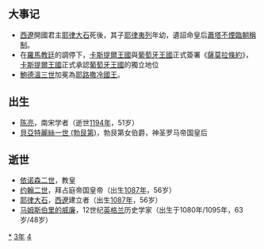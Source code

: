 {{yearTOC|1143|西夏'''[[大庆_(夏仁宗)|大庆]]五年'''；金'''[[皇統|皇統]]三年'''；西辽'''[[康國_(西遼)|康國]]十年'''；南宋'''[[紹興_(南宋)|紹興]]十三年'''；大理'''[[廣運_(大理)|廣運]]六年'''；越南'''[[大定_(越南)|大定]]四年'''；日本'''[[康治|康治]]二年'''}}
== 大事记 ==
*[[西遼|西遼]]開國君主[[耶律大石|耶律大石]]死後，其子[[耶律夷烈|耶律夷列]]年幼，遺詔命皇后[[蕭塔不煙|蕭塔不煙]][[臨朝稱制|臨朝稱制]]。
*在[[羅馬教廷|羅馬教廷]]的調停下，[[卡斯蒂利亚王国|卡斯提爾王國]]與[[葡萄牙王國|葡萄牙王國]]正式簽署《[[薩莫拉條約|薩莫拉條約]]》，[[卡斯蒂利亚王国|卡斯提爾王國]]正式承認[[葡萄牙王國|葡萄牙王國]]的獨立地位
*[[鲍德温三世_(耶路撒冷)|鮑德溫三世]]加冕為[[耶路撒冷國王|耶路撒冷國王]]。

== 出生 ==
*[[陈亮|陈亮]]，南宋学者（逝世[[1194年|1194年]]，51岁）
*[[貝亞特麗絲一世_(勃艮第)|貝亞特麗絲一世 (勃艮第)]]，勃艮第女伯爵，神圣罗马帝国皇后

== 逝世 ==
{{Wikisource year mention}}
*[[依諾增爵二世|依诺森二世]]，教皇
*[[约翰二世_(拜占庭)|约翰二世]]，拜占庭帝国皇帝（出生[[1087年|1087年]]，56岁）
*[[耶律大石|耶律大石]]，[[西辽|西遼]]建立者（出生[[1087年|1087年]]，56岁）
*[[马姆斯伯里的威廉|马姆斯伯里的威廉]]，12世纪[[英格兰|英格兰]]历史学家（出生于1080年/1095年，63岁/48岁）

[[Category:1143年|*]]
[[Category:1140年代|3年]]
[[Category:12世纪各年|4]]